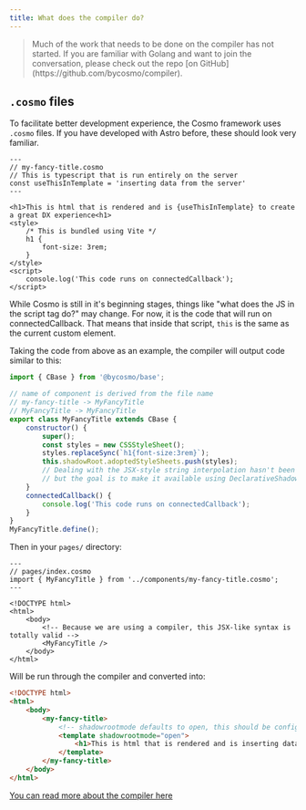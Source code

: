 ```yaml
---
title: What does the compiler do?
---
```



<Blockquote>Much of the work that needs to be done on the compiler has not started. If you are familiar with Golang and want to join the conversation, please check out the repo [on GitHub](https://github.com/bycosmo/compiler).</Blockquote>

## `.cosmo` files

To facilitate better development experience, the Cosmo framework uses `.cosmo` files. If you have developed with Astro before, these should look very familiar.

```astro
---
// my-fancy-title.cosmo
// This is typescript that is run entirely on the server
const useThisInTemplate = 'inserting data from the server'
---

<h1>This is html that is rendered and is {useThisInTemplate} to create a great DX experience<h1>
<style>
    /* This is bundled using Vite */
    h1 {
        font-size: 3rem;
    }
</style>
<script>
    console.log('This code runs on connectedCallback');
</script>
```

While Cosmo is still in it's beginning stages, things like "what does the JS in the script tag do?" may change. For now, it is the code that will run on connectedCallback. That means that inside that script, `this` is the same as the current custom element.

Taking the code from above as an example, the compiler will output code similar to this:

```js
import { CBase } from '@bycosmo/base';

// name of component is derived from the file name
// my-fancy-title -> MyFancyTitle
// MyFancyTitle -> MyFancyTitle
export class MyFancyTitle extends CBase {
    constructor() {
        super();
        const styles = new CSSStyleSheet();
        styles.replaceSync(`h1{font-size:3rem}`);
        this.shadowRoot.adoptedStyleSheets.push(styles);
        // Dealing with the JSX-style string interpolation hasn't been decided yet
        // but the goal is to make it available using DeclarativeShadowDOM
    }
    connectedCallback() {
        console.log('This code runs on connectedCallback');
    }
}
MyFancyTitle.define();
```

Then in your `pages/` directory:

```astro
---
// pages/index.cosmo
import { MyFancyTitle } from '../components/my-fancy-title.cosmo';
---

<!DOCTYPE html>
<html>
    <body>
        <!-- Because we are using a compiler, this JSX-like syntax is totally valid -->
        <MyFancyTitle />
    </body>
</html>
```

Will be run through the compiler and converted into:

```html
<!DOCTYPE html>
<html>
    <body>
        <my-fancy-title>
            <!-- shadowrootmode defaults to open, this should be configurable with an export later -->
            <template shadowrootmode="open">
                <h1>This is html that is rendered and is inserting data from the server to create a great DX experience<h1>
            </template>
        </my-fancy-title>
    </body>
</html>
```

[You can read more about the compiler here](https://github.com/bycosmo/compiler)